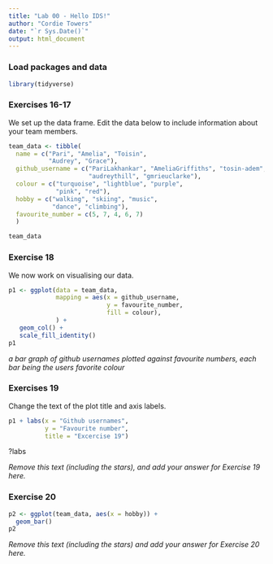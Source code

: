 ```yaml
---
title: "Lab 00 - Hello IDS!"
author: "Cordie Towers"
date: "`r Sys.Date()`"
output: html_document
---
```


### Load packages and data

```r
library(tidyverse) 
```

### Exercises 16-17

We set up the data frame. Edit the data below to include information about your team members.

```r
team_data <- tibble(
  name = c("Pari", "Amelia", "Toisin", 
           "Audrey", "Grace"),
  github_username = c("PariLakhankar", "AmeliaGriffiths", "tosin-adem", 
                      "audreythill", "gmrieuclarke"), 
  colour = c("turquoise", "lightblue", "purple", 
             "pink", "red"),
  hobby = c("walking", "skiing", "music", 
            "dance", "climbing"),
  favourite_number = c(5, 7, 4, 6, 7)
  )

team_data
```

### Exercise 18

We now work on visualising our data. 

```r
p1 <- ggplot(data = team_data, 
             mapping = aes(x = github_username, 
                           y = favourite_number,
                           fill = colour), 
             ) +
   geom_col() +
   scale_fill_identity()
p1
```


*a bar graph of github usernames plotted against favourite numbers, each bar being the users favorite colour*

### Exercises 19

Change the text of the plot title and axis labels.

```r
p1 + labs(x = "Github usernames", 
          y = "Favourite number",
          title = "Excercise 19")
```
?labs

*Remove this text (including the stars), and add your answer for Exercise 19 here.*

### Exercise 20

```r
p2 <- ggplot(team_data, aes(x = hobby)) +
  geom_bar()
p2
```

*Remove this text (including the stars) and add your answer for Exercise 20 here.*
